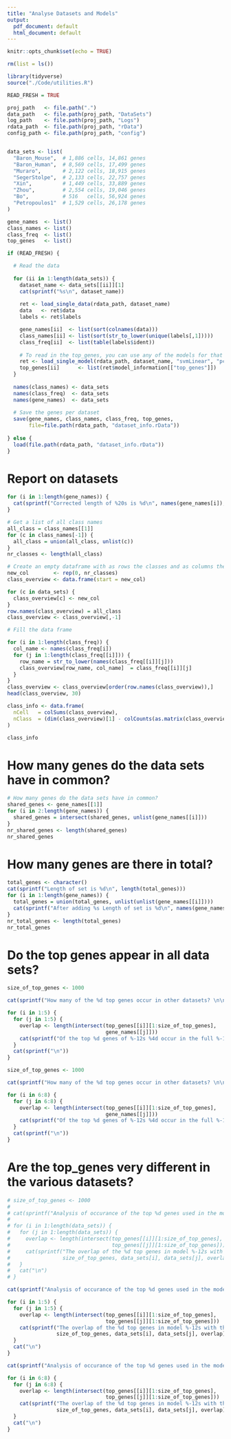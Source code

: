 ```yaml
---
title: "Analyse Datasets and Models"
output:
  pdf_document: default
  html_document: default
---
```


```r
knitr::opts_chunk$set(echo = TRUE)
```


```r

rm(list = ls())

library(tidyverse)
source("./Code/utilities.R")

```


```r



READ_FRESH = TRUE

proj_path   <- file.path(".")
data_path   <- file.path(proj_path, "DataSets")
log_path    <- file.path(proj_path, "Logs")
rdata_path  <- file.path(proj_path, "rData")
config_path <- file.path(proj_path, "config")


data_sets <- list(
  "Baron_Mouse",  # 1,886 cells, 14,861 genes
  "Baron_Human",  # 8,569 cells, 17,499 genes
  "Muraro",       # 2,122 cells, 18,915 genes
  "SegerStolpe",  # 2,133 cells, 22,757 genes
  "Xin",          # 1,449 cells, 33,889 genes
  "Zhou",         # 2,554 cells, 19,046 genes
  "Bo",           # 516   cells, 56,924 genes
  "Petropoulos1"  # 1,529 cells, 26,178 genes 
)

gene_names  <- list()
class_names <- list()
class_freq  <- list()
top_genes   <- list()

```



```r

if (READ_FRESH) {

  # Read the data
  
  for (ii in 1:length(data_sets)) {
    dataset_name <- data_sets[[ii]][1]
    cat(sprintf("%s\n", dataset_name))
    
    ret <- load_single_data(rdata_path, dataset_name)
    data   <- ret$data
    labels <- ret$labels

    gene_names[ii]  <- list(sort(colnames(data)))
    class_names[ii] <- list(sort(str_to_lower(unique(labels[,1]))))
    class_freq[ii]  <- list(table(labels$ident))
    
    # To read in the top_genes, you can use any of the models for that dataset, svnLinear and pca is a good combination, but any will do
    ret <- load_single_model(rdata_path, dataset_name, "svmLinear", "pca")
    top_genes[ii]      <- list(ret$model_information[["top_genes"]])
  }
  
  names(class_names) <- data_sets
  names(class_freq)  <- data_sets
  names(gene_names)  <- data_sets
 
  # Save the genes per dataset
  save(gene_names, class_names, class_freq, top_genes, 
       file=file.path(rdata_path, "dataset_info.rData"))
  
} else {
  load(file.path(rdata_path, "dataset_info.rData"))
}

```


# Report on datasets

```r

for (i in 1:length(gene_names)) {
  cat(sprintf("Corrected length of %20s is %d\n", names(gene_names[i]), length(gene_names[[i]])))
}

```


```r

# Get a list of all class names
all_class = class_names[[1]]
for (c in class_names[-1]) {
  all_class = union(all_class, unlist(c))
}
nr_classes <- length(all_class)

# Create an empty dataframe with as rows the classes and as columns the data zsets
new_col        <- rep(0, nr_classes)
class_overview <- data.frame(start = new_col)

for (c in data_sets) {
  class_overview[c] <- new_col 
}
row.names(class_overview) = all_class
class_overview <- class_overview[,-1]

# Fill the data frame

for (i in 1:length(class_freq)) {
  col_name <- names(class_freq[i])
  for (j in 1:length(class_freq[[i]])) {
    row_name = str_to_lower(names(class_freq[[i]][j]))
    class_overview[row_name, col_name]  = class_freq[[i]][j]
  }
}
class_overview <- class_overview[order(row.names(class_overview)),] 
head(class_overview, 30)

class_info <- data.frame(
  nCell   = colSums(class_overview),
  nClass  = (dim(class_overview)[1] - colCounts(as.matrix(class_overview), value = 0))
)

class_info

```

# How many genes do the data sets have in common?

```r

# How many genes do the data sets have in common?
shared_genes <- gene_names[[1]]
for (i in 2:length(gene_names)) {
  shared_genes = intersect(shared_genes, unlist(gene_names[[i]]))
}
nr_shared_genes <- length(shared_genes)
nr_shared_genes

```


# How many genes are there in total?

```r

total_genes <- character()
cat(sprintf("Length of set is %d\n", length(total_genes)))
for (i in 1:length(gene_names)) {
  total_genes = union(total_genes, unlist(unlist(gene_names[[i]])))
  cat(sprintf("After adding %s Length of set is %d\n", names(gene_names[i]), length(total_genes)))
}
nr_total_genes <- length(total_genes)
nr_total_genes

```


# Do the top genes appear in all data sets?

```r

size_of_top_genes <- 1000

cat(sprintf("How many of the %d top genes occur in other datasets? \n\n", size_of_top_genes))

for (i in 1:5) { 
  for (j in 1:5) {
    overlap <- length(intersect(top_genes[[i]][1:size_of_top_genes],
                                gene_names[[j]]))
    cat(sprintf("Of the top %d genes of %-12s %4d occur in the full %-12s dataset\n", size_of_top_genes, data_sets[i], overlap, data_sets[j]))
  }
  cat(sprintf("\n"))
}

```
```r

size_of_top_genes <- 1000

cat(sprintf("How many of the %d top genes occur in other datasets? \n\n", size_of_top_genes))

for (i in 6:8) { 
  for (j in 6:8) {
    overlap <- length(intersect(top_genes[[i]][1:size_of_top_genes],
                                gene_names[[j]]))
    cat(sprintf("Of the top %d genes of %-12s %4d occur in the full %-12s dataset\n", size_of_top_genes, data_sets[i], overlap, data_sets[j]))
  }
  cat(sprintf("\n"))
}

```



# Are the top_genes very different in the various datasets?

```r
# size_of_top_genes <- 1000
# 
# cat(sprintf("Analysis of occurance of the top %d genes used in the model in the various data sets.\n\n", size_of_top_genes))
# 
# for (i in 1:length(data_sets)) {
#   for (j in 1:length(data_sets)) {
#     overlap <- length(intersect(top_genes[[i]][1:size_of_top_genes],
#                                 top_genes[[j]][1:size_of_top_genes]))
#     cat(sprintf("The overlap of the %d top genes in model %-12s with the top genes in dataset %-12s is %d\n", 
#                 size_of_top_genes, data_sets[i], data_sets[j], overlap))
#   }
#   cat("\n")
# }
```


```r
cat(sprintf("Analysis of occurance of the top %d genes used in the model in the pancreas data sets.\n\n", size_of_top_genes))

for (i in 1:5) { 
  for (j in 1:5) {
    overlap <- length(intersect(top_genes[[i]][1:size_of_top_genes],
                                top_genes[[j]][1:size_of_top_genes]))
    cat(sprintf("The overlap of the %d top genes in model %-12s with the top genes in dataset %-12s is %d\n", 
                size_of_top_genes, data_sets[i], data_sets[j], overlap))
  }
  cat("\n")
}
```


```r
cat(sprintf("Analysis of occurance of the top %d genes used in the model in the embryonic data sets.\n\n", size_of_top_genes))

for (i in 6:8) { 
  for (j in 6:8) {
    overlap <- length(intersect(top_genes[[i]][1:size_of_top_genes],
                                top_genes[[j]][1:size_of_top_genes]))
    cat(sprintf("The overlap of the %d top genes in model %-12s with the top genes in dataset %-12s is %d\n", 
                size_of_top_genes, data_sets[i], data_sets[j], overlap))
  }
  cat("\n")
}
```
